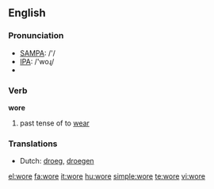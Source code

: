 ==English==

===Pronunciation===
*[[w:SAMPA|SAMPA]]: /'/
*[[w:IPA|IPA]]: /'woɻ/
*{{audio|en-us-wore.ogg|Audio (US)}}

===Verb===
'''wore'''

# past tense of to [[wear]]

===Translations===
*Dutch: [[droeg]], [[droegen]]

[[el:wore]]
[[fa:wore]]
[[it:wore]]
[[hu:wore]]
[[simple:wore]]
[[te:wore]]
[[vi:wore]]